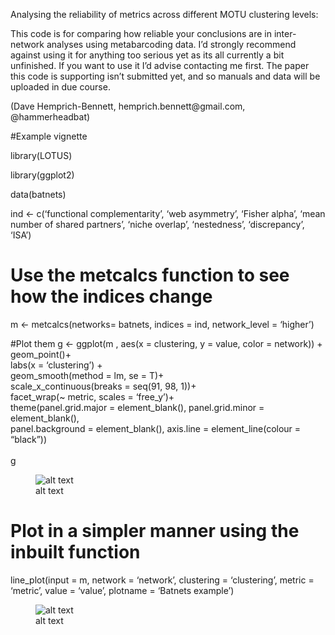 Analysing the reliability of metrics across different MOTU clustering levels:

This code is for comparing how reliable your conclusions are in inter-network analyses using metabarcoding data. I'd strongly recommend against using it for anything too serious yet as its all currently a bit unfinished. If you want to use it I'd advise contacting me first. The paper this code is supporting isn't submitted yet, and so manuals and data will be uploaded in due course.

(Dave Hemprich-Bennett, hemprich.bennett@gmail.com, @hammerheadbat)




#Example vignette

library(LOTUS)

library(ggplot2)

data(batnets)

ind <- c('functional complementarity',
                         'web asymmetry',
                         'Fisher alpha', 'mean number of shared partners',
                         'niche overlap',
                         'nestedness',
                         'discrepancy',
                         'ISA')

# Use the metcalcs function to see how the indices change                          
m <- metcalcs(networks= batnets, indices = ind, network_level = 'higher')

#Plot them
g <- ggplot(m , aes(x = clustering, y = value, color = network)) +<br/>
  geom_point()+<br/>
  labs(x = 'clustering') +<br/>
  geom_smooth(method = lm, se = T)+<br/>
  scale_x_continuous(breaks = seq(91, 98, 1))+<br/>
  facet_wrap(~ metric, scales = 'free_y')+<br/>
  theme(panel.grid.major = element_blank(), panel.grid.minor = element_blank(),<br/>
        panel.background = element_blank(), axis.line = element_line(colour = "black"))<br/><br/>
g

![alt text](example_images/scatterplot.png)

# Plot in a simpler manner using the inbuilt function
line_plot(input = m, network = 'network', clustering = 'clustering', metric = 'metric', value = 'value', plotname = 'Batnets example')

![alt text](example_images/lineplot.png)
